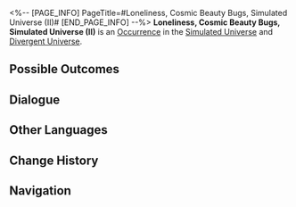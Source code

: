 <%-- [PAGE_INFO]
PageTitle=#Loneliness, Cosmic Beauty Bugs, Simulated Universe (II)#
[END_PAGE_INFO] --%>
{{Stub}}
{{Simulated Universe Event Infobox
|id            = 14401-3
|title         = 
|image         = Occurrence Cosmic Beauty Bugs.png
|domains_su    = Unknown
|domains_swarm = Unknown
|domains_gng   = Unknown
|domains_du    = Unknown
|domains_und   = Unknown
|requirements  = 
|prev          = 
|next          = 
|characters    = 
|factions      = 
|order         = 034
|order_du      = 
}}
'''Loneliness, Cosmic Beauty Bugs, Simulated Universe (II)''' is an [[Divergent Universe/Occurrence|Occurrence]] in the [[Simulated Universe]] and [[Divergent Universe]].

==Possible Outcomes==
{{Possible Outcomes
|choice_1 = Accept the "Heartfelt Gift."
|modes_1  = su,swarm

|chance_1_1 = 80%

|chance_1_2 = 20%

|choice_2 = Accept the "Heartfelt Gift."
|result_2 = Obtain 3 random Curio(s).
|modes_2  = gng

|choice_3 = Accept the "Life's Favor."
|modes_3  = gng,su,swarm

|chance_3_1 = 50%

|choice_4 = Accept the "Heartfelt Gift."
|modes_4  = du,und

|chance_4_1 = 80%

|chance_4_2 = 20%

|choice_5 = Accept the "Life's Favor."
|result_5 = Obtain 2 Blessing(s) of 3-star rarity.
|modes_5  = du

|choice_6 = Accept the "Life's Favor."
|result_6 = Obtain 1 random Scepter(s) of 2-star rarity and 4 random Component(s) of 1-star rarity.
|modes_6  = und

|choice_7 = Refuse.
|result_7 = You just want to keep giving... You don't expect anything in return at all.
}}
<!--
==Gameplay Notes==
* 
-->
==Dialogue==
{{Dialogue Start}}
:{{tx}}
{{Dialogue End}}

==Other Languages==
{{Other Languages
|en   = Loneliness, Cosmic Beauty Bugs, Simulated Universe (II)
|zhs  = 孤独，太空美虫，模拟宇宙（其二）
|zht  = 孤獨，太空美蟲，模擬宇宙（其二）
|ja   = {{Rubi|孤独|こどく}}、{{Rubi|宇宙|うちゅう}}の{{Rubi|美虫|びちゅう}}、{{Rubi|模擬宇宙|もぎうちゅう}}（2）
|ko   = 고독, 우주 곤충, 시뮬레이션 우주 (2)
|es   = Soledad, gusanos espaciales y el Universo Simulado II
|fr   = Solitude, insectes cosmiques merveilleux et Univers simulé (II)
|ru   = Одиночество, космические жуки, Виртуальная вселенная II
|th   = ความโดดเดี่ยว แมลงแสนสวยในอวกาศ และ Simulated Universe (2)
|vi   = Cô Độc, Sâu Không Gian, Vũ Trụ Mô Phỏng 2
|de   = Einsamkeit, Weltraum-Schönheitskäfer, Universum-Simulation (Teil 2)
|id   = Kesepian, Serangga Cantik Luar Angkasa, Simulated Universe (2)
|pt   = Solidão, Insetos da Beleza Cósmicos, Universo Simulado (II)
}}

==Change History==
{{Change History|null}}

==Navigation==
{{Occurrence Navbox}}